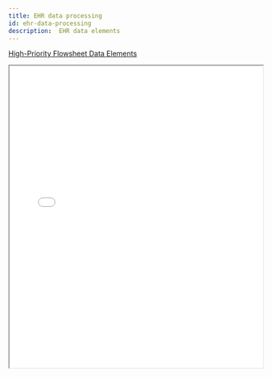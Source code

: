 ```yaml
---
title: EHR data processing
id: ehr-data-processing
description:  EHR data elements
---
```




[High-Priority Flowsheet Data Elements](https://docs.google.com/spreadsheets/d/1Bu0wCXa8uJhWIY_CRp1bZG7ehy1pr-D3/edit?usp=sharing&ouid=102935042242647676321&rtpof=true&sd=true)

  <div width="100%">
    <iframe
        src={'https://docs.google.com/spreadsheets/d/1Bu0wCXa8uJhWIY_CRp1bZG7ehy1pr-D3/edit?usp=sharing&ouid=102935042242647676321&rtpof=true&sd=true'} width="100%" height="600rem" />
</div>